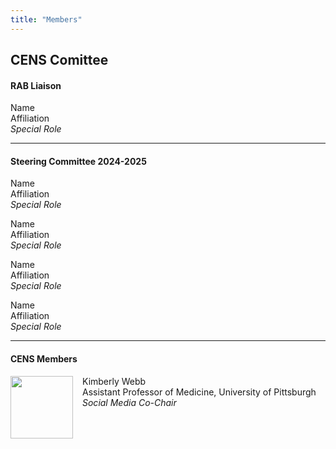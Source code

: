 ```yaml
---
title: "Members"
---
```


## CENS Comittee

#### RAB Liaison

Name\
Affiliation\
*Special Role*

------------------------------------------------------------------------

#### Steering Committee 2024-2025

::: {layout-ncol=2}
Name\
Affiliation\
*Special Role*

Name\
Affiliation\
*Special Role*

Name\
Affiliation\
*Special Role*

Name\
Affiliation\
*Special Role*
:::


------------------------------------------------------------------------

#### CENS Members

![](headshots/KAH_Webb_headshot.jpg){style="float:left; margin-right: 15px;" width="100"} Kimberly Webb\
Assistant Professor of Medicine, University of Pittsburgh\
*Social Media Co-Chair*
